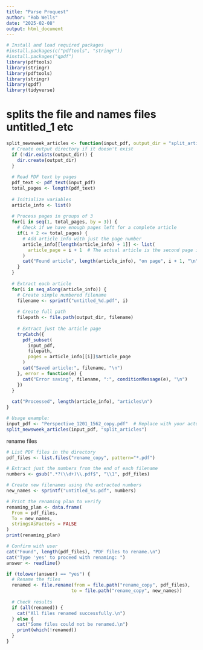 ```yaml
---
title: "Parse Proquest"
author: "Rob Wells"
date: "2025-02-08"
output: html_document
---
```

```r
# Install and load required packages
#install.packages(c("pdftools", "stringr"))
#install.packages("qpdf")
library(pdftools)
library(stringr)
library(pdftools)
library(stringr)
library(qpdf)
library(tidyverse)

```

# splits the file and names files untitled_1 etc
```r
split_newsweek_articles <- function(input_pdf, output_dir = "split_articles") {
  # Create output directory if it doesn't exist
  if (!dir.exists(output_dir)) {
    dir.create(output_dir)
  }
  
  # Read PDF text by pages
  pdf_text <- pdf_text(input_pdf)
  total_pages <- length(pdf_text)
  
  # Initialize variables
  article_info <- list()
  
  # Process pages in groups of 3
  for(i in seq(1, total_pages, by = 3)) {
    # Check if we have enough pages left for a complete article
    if(i + 2 <= total_pages) {
      # Add article info with just the page number
      article_info[[length(article_info) + 1]] <- list(
        article_page = i + 1  # The actual article is the second page in each group
      )
      cat("Found article", length(article_info), "on page", i + 1, "\n")
    }
  }
  
  # Extract each article
  for(i in seq_along(article_info)) {
    # Create simple numbered filename
    filename <- sprintf("untitled_%d.pdf", i)
    
    # Create full path
    filepath <- file.path(output_dir, filename)
    
    # Extract just the article page
    tryCatch({
      pdf_subset(
        input_pdf,
        filepath,
        pages = article_info[[i]]$article_page
      )
      cat("Saved article:", filename, "\n")
    }, error = function(e) {
      cat("Error saving", filename, ":", conditionMessage(e), "\n")
    })
  }
  
  cat("Processed", length(article_info), "articles\n")
}

# Usage example:
input_pdf <- "Perspective_1201_1562_copy.pdf"  # Replace with your actual path
split_newsweek_articles(input_pdf, "split_articles")
```

rename files
```r
# List PDF files in the directory
pdf_files <- list.files("rename_copy", pattern="*.pdf")

# Extract just the numbers from the end of each filename
numbers <- gsub(".*?(\\d+)\\.pdf$", "\\1", pdf_files)

# Create new filenames using the extracted numbers
new_names <- sprintf("untitled_%s.pdf", numbers)

# Print the renaming plan to verify
renaming_plan <- data.frame(
  From = pdf_files,
  To = new_names,
  stringsAsFactors = FALSE
)
print(renaming_plan)

# Confirm with user
cat("Found", length(pdf_files), "PDF files to rename.\n")
cat("Type 'yes' to proceed with renaming: ")
answer <- readline()

if (tolower(answer) == "yes") {
  # Rename the files
  renamed <- file.rename(from = file.path("rename_copy", pdf_files), 
                        to = file.path("rename_copy", new_names))
  
  # Check results
  if (all(renamed)) {
    cat("All files renamed successfully.\n")
  } else {
    cat("Some files could not be renamed.\n")
    print(which(!renamed))
  }
}
```




